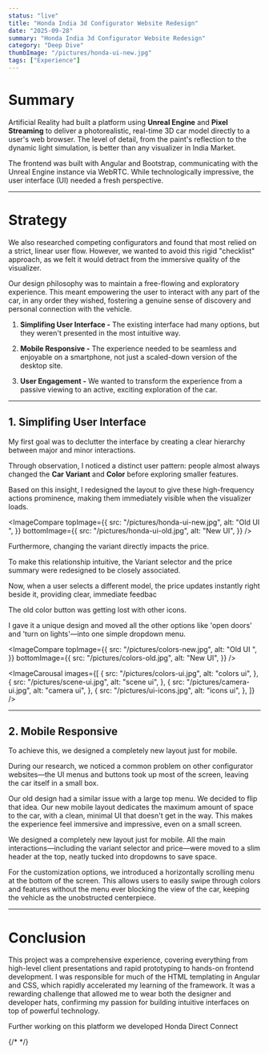```yaml
---
status: "live"
title: "Honda India 3d Configurator Website Redesign"
date: "2025-09-28"
summary: "Honda India 3d Configurator Website Redesign"
category: "Deep Dive"
thumbImage: "/pictures/honda-ui-new.jpg"
tags: ["Experience"]
---
```


# Summary

Artificial Reality had built a platform using **Unreal Engine** and **Pixel Streaming** to deliver a photorealistic, real-time 3D car model directly to a user's web browser. The level of detail, from the paint's reflection to the dynamic light simulation, is better than any visualizer in India Market.

The frontend was built with Angular and Bootstrap, communicating with the Unreal Engine instance via WebRTC. While technologically impressive, the user interface (UI) needed a fresh perspective.

---

# Strategy

We also researched competing configurators and found that most relied on a strict, linear user flow. However, we wanted to avoid this rigid "checklist" approach, as we felt it would detract from the immersive quality of the visualizer.

Our design philosophy was to maintain a free-flowing and exploratory experience. This meant empowering the user to interact with any part of the car, in any order they wished, fostering a genuine sense of discovery and personal connection with the vehicle.

1. **Simplifing User Interface -** The existing interface had many options, but they weren't presented in the most intuitive way.

2. **Mobile Responsive -** The experience needed to be seamless and enjoyable on a smartphone, not just a scaled-down version of the desktop site.
3. **User Engagement -** We wanted to transform the experience from a passive viewing to an active, exciting exploration of the car.

---

## 1. Simplifing User Interface

My first goal was to declutter the interface by creating a clear hierarchy between major and minor interactions.

Through observation, I noticed a distinct user pattern: people almost always changed the **Car Variant** and **Color** before exploring smaller features.

Based on this insight, I redesigned the layout to give these high-frequency actions prominence, making them immediately visible when the visualizer loads.

<ImageCompare
  topImage={{
    src: "/pictures/honda-ui-new.jpg",
    alt: "Old UI ",
  }}
  bottomImage={{
    src: "/pictures/honda-ui-old.jpg",
    alt: "New UI",
  }}
/>

Furthermore, changing the variant directly impacts the price.

To make this relationship intuitive, the Variant selector and the price summary were redesigned to be closely associated.

Now, when a user selects a different model, the price updates instantly right beside it, providing clear, immediate feedbac

<ImageWrapper src="/pictures/variant-pricing.jpg" alt="variant and pricing" />

The old color button was getting lost with other icons.

I gave it a unique design and moved all the other options like 'open doors' and 'turn on lights'—into one simple dropdown menu.

<ImageCompare
  topImage={{
    src: "/pictures/colors-new.jpg",
    alt: "Old UI ",
  }}
  bottomImage={{
    src: "/pictures/colors-old.jpg",
    alt: "New UI",
  }}
/>

<ImageCarousal
  images={[
    {
      src: "/pictures/colors-ui.jpg",
      alt: "colors ui",
    },
    {
      src: "/pictures/scene-ui.jpg",
      alt: "scene ui",
    },
    {
      src: "/pictures/camera-ui.jpg",
      alt: "camera ui",
    },
    {
      src: "/pictures/ui-icons.jpg",
      alt: "icons ui",
    },
  ]}
/>

---

## 2. Mobile Responsive

To achieve this, we designed a completely new layout just for mobile.

During our research, we noticed a common problem on other configurator websites—the UI menus and buttons took up most of the screen, leaving the car itself in a small box.

Our old design had a similar issue with a large top menu. We decided to flip that idea. Our new mobile layout dedicates the maximum amount of space to the car, with a clean, minimal UI that doesn't get in the way. This makes the experience feel immersive and impressive, even on a small screen.

<ImageWrapper src="/pictures/mobile-ui-canvas.jpg" alt="canvas" />

We designed a completely new layout just for mobile. All the main interactions—including the variant selector and price—were moved to a slim header at the top, neatly tucked into dropdowns to save space.

<ImageWrapper src="/pictures/mobile-ui-top.jpg" alt="top menu" />

For the customization options, we introduced a horizontally scrolling menu at the bottom of the screen. This allows users to easily swipe through colors and features without the menu ever blocking the view of the car, keeping the vehicle as the unobstructed centerpiece.

<ImageWrapper src="/pictures/mobile-ui-bot.jpg" alt="bottom menu" />
<ImageWrapper src="/pictures/mobile-ui-other-ui.jpg" alt="other ui" />

---

# Conclusion

This project was a comprehensive experience, covering everything from high-level client presentations and rapid prototyping to hands-on frontend development. I was responsible for much of the HTML templating in Angular and CSS, which rapidly accelerated my learning of the framework. It was a rewarding challenge that allowed me to wear both the designer and developer hats, confirming my passion for building intuitive interfaces on top of powerful technology.

Further working on this platform we developed Honda Direct Connect

{/* <MobileVideoWrapper /> */}

